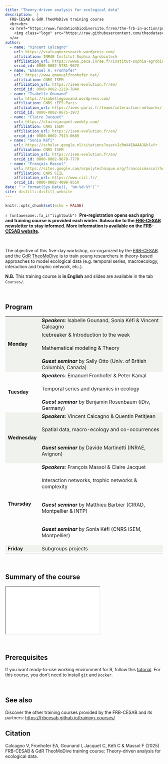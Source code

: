 ```yaml
---
title: "Theory-driven analysis for ecological data"
description:  |
  FRB-CESAB & GdR TheoMoDive training course
  <br><br>
  <a href="https://www.fondationbiodiversite.fr/en/the-frb-in-action/programs-and-projects/le-cesab/develop-skills/theory-driven-analysis-of-ecological-data/">
    <img class="logo" src="https://raw.githubusercontent.com/theodatasci/.github/main/profile/banner-theodatasci_150dpi.png" style="width: 100%;" />
  </a>
author:
  - name: "Vincent Calcagno"
    url: https://vcalcagnoresearch.wordpress.com/
    affiliation: INRAE Institut Sophia Agrobiotech
    affiliation_url: https://www6.paca.inrae.fr/institut-sophia-agrobiotech
    orcid_id: 0000-0002-5781-967X
  - name: "Emanuel A. Fronhofer"
    url: https://www.emanuelfronhofer.net/
    affiliation: CNRS ISEM
    affiliation_url: https://isem-evolution.fr/en/
    orcid_id: 0000-0002-2219-784X
  - name: "Isabelle Gounand"
    url: https://isabellegounand.wordpress.com/
    affiliation: CNRS iEES-Paris
    affiliation_url: https://iees-paris.fr/teams/interaction-networks/
    orcid_id: 0000-0002-0675-3973
  - name: "Claire Jacquet"
    url: https://clairejacquet.weebly.com/
    affiliation: CNRS ISEM
    affiliation_url: https://isem-evolution.fr/en/
    orcid_id: 0000-0002-7913-0689
  - name: "Sonia Kéfi"
    url: https://scholar.google.nl/citations?user=JcRmX4EAAAAJ&hl=fr
    affiliation: CNRS ISEM
    affiliation_url: https://isem-evolution.fr/en/
    orcid_id: 0000-0002-9678-7770
  - name: "François Massol"
    url: https://sites.google.com/a/polytechnique.org/francoismassol/home
    affiliation: CNRS CIIL
    affiliation_url: https://www.ciil.fr/
    orcid_id: 0000-0002-4098-955X
date: "`r format(Sys.Date(), '%m-%d-%Y')`"
site: distill::distill_website
---
```


```r
knitr::opts_chunk$set(echo = FALSE)
```




::: {.box-info}
`r fontawesome::fa_i("lightbulb")`&nbsp;
**Pre-registration opens each spring and training course is provided each winter. Subscribe to the [FRB-CESAB newsletter](https://www.fondationbiodiversite.fr/en/newsletter/) to stay informed. More information is available on the [FRB-CESAB website](https://www.fondationbiodiversite.fr/en/the-frb-in-action/programs-and-projects/le-cesab/develop-skills/theory-driven-analysis-of-ecological-data/).**
:::

<br />



The objective of this five-day workshop, co-organized by the 
[FRB-CESAB](https://www.fondationbiodiversite.fr/en/about-the-foundation/le-cesab/) 
and the 
[GdR TheoMoDive](https://sete-moulis-cnrs.fr/en/research/centre-for-biodiversity-theory-and-modelling/theomodive)
is to train young researchers in theory-based approaches to model ecological data 
(e.g. temporal series, macroecology, interaction and trophic network, etc.).


**N.B.** This training course is **in English** and slides are available in the tab `Courses/`.


<br />



## Program


<table>
  
  <tr style="background-color:#f0f2ed">
    <td rowspan="4">**Monday**</td>
    <td>**_Speakers_**: Isabelle Gounand, Sonia Kéfi & Vincent Calcagno</td>
  </tr>
  <tr style="background-color:#f0f2ed">
    <td>Icebreaker & Introduction to the week</td>
  </tr>
  <tr style="background-color:#f0f2ed">
    <td>Mathematical modeling & Theory
    
  <!--
      <span class="btn"><a href="courses/theo-modeling/intro_why_models.html">SLIDES</a></span><span class="btn"><a href="courses/theo-modeling/TAED_2024_DEF2.pdf">SLIDES</a></span><span class="btn"><a href="courses/theo-modeling/TDAED_stats_2024.pdf">SLIDES</a></span>
  -->
    </td>
  </tr>
  <tr style="background-color:#f0f2ed">
    <td>**_Guest seminar_** by Sally Otto (Univ. of British Columbia, Canada)
    </td>
  </tr>
  
  <!--
  <tr style="background-color:#f0f2ed">
    <td>**_Guest seminar_**: Kim Cuddington (Waterloo Univ., Canada) <span class="btn"><a href="https://www.ecotheory.ca/theorydata/datatheory.html">SLIDES</a></span></td>
  </tr>
  -->
  
  <tr>
    <td rowspan="3">**Tuesday**</td>
    <td>**_Speakers_**: Emanuel Fronhofer & Peter Kamal</td>
  </tr>
  <tr>
    <td>Temporal series and dynamics in ecology
    
  <!--
    <span class="btn"><a href="time-series/emmanuel/fronhofer_day2_cesab_theomodive.pdf">SLIDES</a></span>
  -->
    </td>
  </tr>
  <tr>
    <td>**_Guest seminar_** by Benjamin Rosenbaum (iDiv, Germany)
    </td>
  </tr>

  <tr style="background-color:#f0f2ed">
    <td rowspan="3">**Wednesday**</td>
    <td>**_Speakers_**: Vincent Calcagno & Quentin Petitjean</td>
  </tr>
  <tr style="background-color:#f0f2ed">
    <td>Spatial data, macro-ecology and co-occurrences
    
  <!--
    <span class="btn"><a href="courses/spatial-data/TDAED_day3_slides_2024.pdf">SLIDES</a></span>
  -->
  
  </td>
  </tr>
  
  <tr style="background-color:#f0f2ed">
    <td>**_Guest seminar_** by Davide Martinetti (INRAE, Avignon)
    
  <!--
    <span class="btn"><a href="courses/spatial-data/Martinetti_SDM_PopilliaJaponica2.pdf">SLIDES</a></span>
  -->
    </td>
  </tr>
  
  <tr>
    <td rowspan="4">**Thursday**</td>
    <td>**_Speakers_**: François Massol & Claire Jacquet</td>
  </tr>
  <tr>
    <td>Interaction networks, trophic networks & complexity
    
  <!--
  <span class="btn"><a href="courses/networks/Day4_Networks_2023.pdf">SLIDES</a></span><span class="btn"><a href="courses/networks/Claire/empirical_food_webs_2023.pdf">SLIDES</a></span>
  -->
  
  </td>
  </tr>
  
  <tr>
    <td>**_Guest seminar_** by Matthieu Barbier (CIRAD, Montpellier & INTP)
    
  <!--
      <span class="btn"><a href="courses/networks/matthieu/MB_cesab.pdf">SLIDES</a></span>
  -->
  
  </td>
  </tr>
  <tr>
    <td>**_Guest seminar_** by Sonia Kéfi (CNRS ISEM, Montpellier)
    
  <!--
  <span class="btn"><a href="courses/networks/2022_05_cesab_Kefi.pdf">SLIDES</a></span>
  -->
  </td>
  </tr>
  
  <tr style="background-color:#f0f2ed">
    <td>**Friday**</td>
    <td>Subgroups projects</td>
  </tr>
  
</table>



<br/>


## Summary of the course

<div class="container">
  <iframe class="responsive-iframe" src="courses/main_summary.pdf"></iframe>
</div> 

<br/>


## Prerequisites

If you want ready-to-use working environment for R, follow this [tutorial](https://frbcesab.github.io/rsetup). For this course, you don't need to install `git` and `Docker`.


<br/>



## See also


Discover the other training courses provided by the FRB-CESAB and its partners: <https://frbcesab.github.io/training-courses/>



## Citation {.appendix}



Calcagno V, Fronhofer EA, Gounand I, Jacquet C, Kéfi C & Massol F (2025) 
FRB-CESAB & GdR TheoMoDive training course: Theory-driven analysis for ecological data. 
